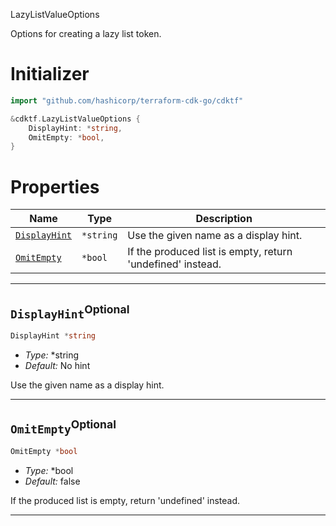  LazyListValueOptions <a name="LazyListValueOptions" id="cdktf.LazyListValueOptions"></a>

Options for creating a lazy list token.

# Initializer <a name="Initializer" id="cdktf.LazyListValueOptions.Initializer"></a>

```go
import "github.com/hashicorp/terraform-cdk-go/cdktf"

&cdktf.LazyListValueOptions {
	DisplayHint: *string,
	OmitEmpty: *bool,
}
```

# Properties <a name="Properties" id="Properties"></a>

| **Name** | **Type** | **Description** |
| --- | --- | --- |
| <code><a href="#cdktf.LazyListValueOptions.property.displayHint">DisplayHint</a></code> | <code>*string</code> | Use the given name as a display hint. |
| <code><a href="#cdktf.LazyListValueOptions.property.omitEmpty">OmitEmpty</a></code> | <code>*bool</code> | If the produced list is empty, return 'undefined' instead. |

---

## `DisplayHint`<sup>Optional</sup> <a name="DisplayHint" id="cdktf.LazyListValueOptions.property.displayHint"></a>

```go
DisplayHint *string
```

- *Type:* *string
- *Default:* No hint

Use the given name as a display hint.

---

## `OmitEmpty`<sup>Optional</sup> <a name="OmitEmpty" id="cdktf.LazyListValueOptions.property.omitEmpty"></a>

```go
OmitEmpty *bool
```

- *Type:* *bool
- *Default:* false

If the produced list is empty, return 'undefined' instead.

---
